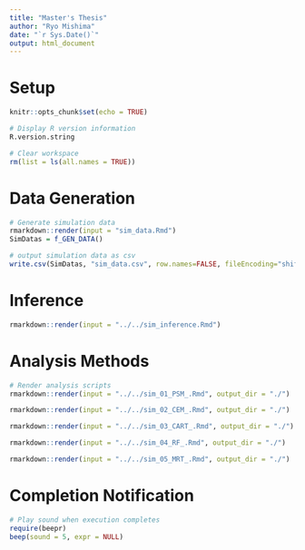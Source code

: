 ```yaml
---
title: "Master's Thesis"
author: "Ryo Mishima"
date: "`r Sys.Date()`"
output: html_document
---
```


# Setup
```r
knitr::opts_chunk$set(echo = TRUE)
```

```r
# Display R version information
R.version.string
```

```r
# Clear workspace
rm(list = ls(all.names = TRUE))
```

# Data Generation
```r
# Generate simulation data
rmarkdown::render(input = "sim_data.Rmd")
SimDatas = f_GEN_DATA()
```

```r
# output simulation data as csv
write.csv(SimDatas, "sim_data.csv", row.names=FALSE, fileEncoding="shift-jis")
```

# Inference
```r
rmarkdown::render(input = "../../sim_inference.Rmd")
```

# Analysis Methods
```r
# Render analysis scripts
rmarkdown::render(input = "../../sim_01_PSM_.Rmd", output_dir = "./")
```

```r
rmarkdown::render(input = "../../sim_02_CEM_.Rmd", output_dir = "./")
```

```r
rmarkdown::render(input = "../../sim_03_CART_.Rmd", output_dir = "./")
```

```r
rmarkdown::render(input = "../../sim_04_RF_.Rmd", output_dir = "./")
```

```r
rmarkdown::render(input = "../../sim_05_MRT_.Rmd", output_dir = "./")
```

# Completion Notification
```r
# Play sound when execution completes
require(beepr)
beep(sound = 5, expr = NULL)
```
